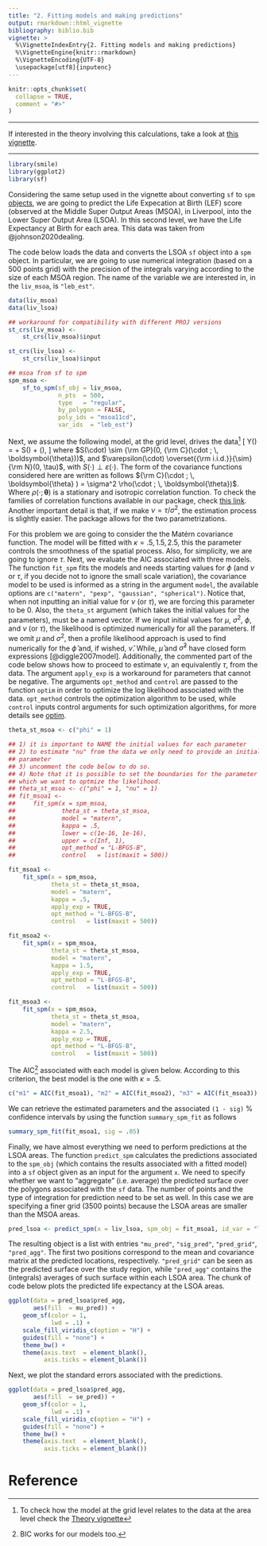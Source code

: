 ```yaml
---
title: "2. Fitting models and making predictions"
output: rmarkdown::html_vignette
bibliography: biblio.bib
vignette: >
  %\VignetteIndexEntry{2. Fitting models and making predictions}
  %\VignetteEngine{knitr::rmarkdown}
  %\VignetteEncoding{UTF-8}
  \usepackage[utf8]{inputenc}
---
```


```r
knitr::opts_chunk$set(
  collapse = TRUE,
  comment = "#>"
)
```

---

If interested in the theory involving this calculations, take a look at [this
vignette](https://lcgodoy.me/smile/articles/theory.html).

---

```r
library(smile)
library(ggplot2)
library(sf)
```

Considering the same setup used in the vignette about converting `sf` to `spm`
[objects](https://lcgodoy.me/smile/articles/sf-to-spm.html), we are going to
predict the Life Expecation at Birth (LEF) score (observed at the Middle Super
Output Areas (MSOA), in Liverpool, into the Lower Super Output Area (LSOA). In
this second level, we have the Life Expectancy at Birth for each area. This data
was taken from @johnson2020dealing.

The code below loads the data and converts the LSOA `sf` object into a `spm`
object. In particular, we are going to use numerical integration (based on a 500
points grid) with the precision of the integrals varying according to the size
of each MSOA region. The name of the variable we are interested in, in the
`liv_msoa`, is `"leb_est"`.
```R
data(liv_msoa)
data(liv_lsoa)

## workaround for compatibility with different PROJ versions
st_crs(liv_msoa) <-
    st_crs(liv_msoa)$input

st_crs(liv_lsoa) <-
    st_crs(liv_lsoa)$input

## msoa from sf to spm
spm_msoa <-
    sf_to_spm(sf_obj = liv_msoa,
              n_pts  = 500,
              type   = "regular",
              by_polygon = FALSE,
              poly_ids = "msoa11cd",
              var_ids  = "leb_est")
```

Next, we assume the following model, at the grid level, drives the data^[To
check how the model at the grid level relates to the data at the area level
check the [Theory vignette](https://lcgodoy.me/smile/articles/theory.html)] 
\[
	Y(\mathbf{s}) = \mu + S(\mathbf{s}) + \varepsilon(\mathbf{s}), 
\] 
where $S(\cdot) \sim {\rm GP}(0, {\rm C}(\cdot ; \, \boldsymbol{\theta}))$, and
$\varepsilon(\cdot) \overset{{\rm i.i.d.}}{\sim} {\rm N}(0, \tau)$, with
$S(\cdot) \perp \varepsilon(\cdot)$. The form of the covariance functions
considered here are written as follows ${\rm C}(\cdot ; \, \boldsymbol{\theta} )
= \sigma^2 \rho(\cdot ; \, \boldsymbol{\theta})$. Where $\rho(\cdot ; \,
\boldsymbol{\theta})$ is a stationary and isotropic correlation function. To
check the families of correlation functions available in our package, check
[this link](https://lcgodoy.me/smile/articles/sp-cov-functions.html). Another
important detail is that, if we make $\nu = \tau / \sigma^2$, the estimation
process is slightly easier. The package allows for the two parametrizations.

For this problem we are going to consider the the Matérn covariance
function. The model will be fitted with $\kappa = .5, 1.5, 2.5$, this the
parameter controls the smoothness of the spatial process. Also, for simplicity,
we are going to ignore $\tau$. Next, we evaluate the AIC associated with three
models. The function `fit_spm` fits the models and needs starting values for
$\phi$ (and $\nu$ or $\tau$, if you decide not to ignore the small scale
variation), the covariance model to be used is informed as a string in the
argument `model`, the available options are `c("matern", "pexp", "gaussian",
"spherical")`. Notice that, when not inputting an initial value for $\nu$ (or
$\tau$), we are forcing this parameter to be 0. Also, the `theta_st` argument
(which takes the initial values for the parameters), must be a named vector.  If
we input initial values for $\mu$, $\sigma^2$, $\phi$, and $\nu$ (or $\tau$),
the likelihood is optimized numerically for all the parameters. If we omit $\mu$
and $\sigma^2$, then a profile likelihood approach is used to find numerically
for the $\hat{\phi}$ and, if wished, $\hat{\nu}$. While, $\hat{\mu}$ and
$\hat{\sigma}^2$ have closed form expressions [@diggle2007model].  Additionally,
the commented part of the code below shows how to proceed to estimate $\nu$, an
equivalently $\tau$, from the data. The argument `apply_exp` is a workaround for
parameters that cannot be negative. The arguments `opt_method` and `control` are
passed to the function `optim` in order to optimize the log likelihood
associated with the data. `opt_method` controls the optimization algorithm to be
used, while `control` inputs control arguments for such optimization algorithms,
for more details see
[optim](https://stat.ethz.ch/R-manual/R-devel/library/stats/html/optim.html).
```R
theta_st_msoa <- c("phi" = 1)

## 1) it is important to NAME the initial values for each parameter
## 2) to estimate "nu" from the data we only need to provide an initial value for such
## parameter
## 3) uncomment the code below to do so.
## 4) Note that it is possible to set the boundaries for the parameter space on
## which we want to optmize the likelihood.
## theta_st_msoa <- c("phi" = 1, "nu" = 1)
## fit_msoa1 <-
##     fit_spm(x = spm_msoa,
##             theta_st = theta_st_msoa,
##             model = "matern",
##             kappa = .5,
##             lower = c(1e-16, 1e-16),
##             upper = c(Inf, 1),
##             opt_method = "L-BFGS-B",
##             control   = list(maxit = 500))

fit_msoa1 <-
    fit_spm(x = spm_msoa,
            theta_st = theta_st_msoa,
            model = "matern",
            kappa = .5,
            apply_exp = TRUE,
            opt_method = "L-BFGS-B",
            control   = list(maxit = 500))

fit_msoa2 <-
    fit_spm(x = spm_msoa,
            theta_st = theta_st_msoa,
            model = "matern",
            kappa = 1.5,
            apply_exp = TRUE,
            opt_method = "L-BFGS-B",
            control   = list(maxit = 500))

fit_msoa3 <-
    fit_spm(x = spm_msoa,
            theta_st = theta_st_msoa,
            model = "matern",
            kappa = 2.5,
            apply_exp = TRUE,
            opt_method = "L-BFGS-B",
            control   = list(maxit = 500))
```
The AIC^[BIC works for our models too.] associated with each model is given
below. According to this criterion, the best model is the one with $\kappa =
.5$.
```r
c("m1" = AIC(fit_msoa1), "m2" = AIC(fit_msoa2), "m3" = AIC(fit_msoa3))
```
We can retrieve the estimated parameters and the associated `(1 - sig)` %
confidence intervals by using the function `summary_spm_fit` as follows
```R
summary_spm_fit(fit_msoa1, sig = .05)
```
Finally, we have almost everything we need to perform predictions at the LSOA
areas. The function `predict_spm` calculates the predictions associated to the
`spm_obj` (which contains the results associated with a fitted model) into a
`sf` object given as an input for the argument `x`. We need to specify whether
we want to "aggregate" (i.e. average) the predicted surface over the polygons
associated with the `sf` data. The number of points and the type of integration
for prediction need to be set as well. In this case we are specifying a finer
grid (3500 points) because the LSOA areas are smaller than the MSOA areas.
```R
pred_lsoa <- predict_spm(x = liv_lsoa, spm_obj = fit_msoa1, id_var = "lsoa11cd")
```
The resulting object is a list with entries `"mu_pred"`, `"sig_pred"`,
`"pred_grid"`, `"pred_agg"`. The first two positions correspond to the mean and
covariance matrix at the predicted locations, respectively. `"pred_grid"` can be
seen as the predicted surface over the study region, while `"pred_agg"` contains
the (integrals) averages of such surface within each LSOA area. The chunk of
code below plots the predicted life expectancy at the LSOA areas.
```R
ggplot(data = pred_lsoa$pred_agg,
       aes(fill  = mu_pred)) +
    geom_sf(color = 1,
            lwd = .1) +
    scale_fill_viridis_c(option = "H") +
    guides(fill = "none") +
    theme_bw() +
    theme(axis.text  = element_blank(),
          axis.ticks = element_blank())
```

Next, we plot the standard errors associated with the predictions.
```R
ggplot(data = pred_lsoa$pred_agg,
       aes(fill  = se_pred)) +
    geom_sf(color = 1,
            lwd = .1) +
    scale_fill_viridis_c(option = "H") +
    guides(fill = "none") +
    theme_bw() +
    theme(axis.text  = element_blank(),
          axis.ticks = element_blank())
```

# Reference
